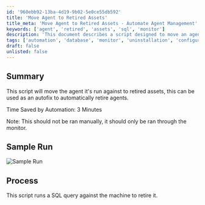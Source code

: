 ```yaml
---
id: '960ebb92-13ba-4d19-9b02-5e0ce55db592'
title: 'Move Agent to Retired Assets'
title_meta: 'Move Agent to Retired Assets - Automate Agent Management'
keywords: ['agent', 'retired', 'assets', 'sql', 'monitor']
description: 'This document describes a script designed to move an agent to retired assets automatically. It serves as an autofix for retiring agents, saving approximately 3 minutes of manual work. The script should only be executed through the monitor, not manually.'
tags: ['automation', 'database', 'monitor', 'uninstallation', 'configuration']
draft: false
unlisted: false
---
```

## Summary

This script will move the agent it's run against to retired assets, this can be used as an autofix to automatically retire agents.

Time Saved by Automation: 3 Minutes

Note: This should not be ran manually, it should only be ran through the monitor.

## Sample Run

![Sample Run](../../../static/img/Move-Agent-to-Retired-Assets-Autofix/image_1.png)

## Process

This script runs a SQL query against the machine to retire it.











